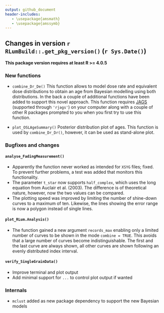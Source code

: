 ```yaml
---
output: github_document
header-includes:
   - \usepackage{amsmath}
   - \usepackage{amssymb}
---
```

<!-- NEWS.md was auto-generated by NEWS.Rmd. Please DO NOT edit by hand!-->

## Changes in version `r RLumBuild::.get_pkg_version()` (`r Sys.Date()`)

**This package version requires at least R >= 4.0.5**

### New functions
* `combine_Dr_De()` This function allows to model dose rate and equivalent dose distributions 
to obtain an age from Bayesian modelling using both distributions. In the back a couple of 
additional functions have been added to support this novel approach. This function requires [JAGS](https://mcmc-jags.sourceforge.io) (supported through `'rjags'`) on your computer along with a 
couple of other R packages prompted to you when you first try to use this function. 

* `plot_OSLAgeSummary()` Posterior distribution plot of ages. This function is used by `combine_Dr_Dr()`, however, it can be used as stand-alone plot.

### Bugfixes and changes
#### `analyse_FadingMeasurement()`
* Apparently the function never worked as intended for `XSYG` files; fixed. 
To prevent further problems, a test was added that monitors this functionality.
* The parameter `t_star` now supports `half_complex`, which uses the long equation
from Auclair et al. (2003). The difference is of theoretical nature, however, now 
the two values can be compared.
* The plotting speed was improved by limiting the number of shine-down curves to a maximum
of ten. Likewise, the lines showing the error range is now a polygon instead of single 
lines.

#### `plot_RLum.Analysis()`
* The function gained a new argument `records_max` enabling only a limited number of curves
to be shown in the mode `combine = TRUE`. This avoids that a large number of curves become indistinguishable. 
The first and the last curve are always shown, all other curves are shown following an evenly distributed index 
interval. 

#### `verify_SingleGrainData()`
* Improve terminal and plot output
* Add minimal support for `...` to control plot output if wanted

### Internals
* `mclust` added as new package dependency to support the new Bayesian models 
